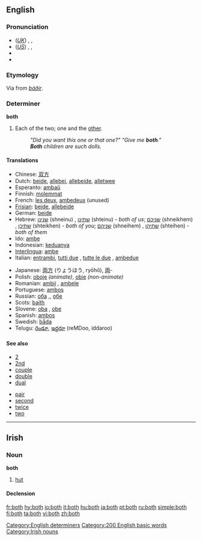 ==English==

{{rank|thing|set|told|197|both|having|look|heard}}

===Pronunciation===
*(''[[Received Pronunciation|UK]]'') {{AHD|bōth}}, {{IPA|/bəʊθ/}}, {{SAMPA|/b@UT/}}
*(''[[General American|US]]'') {{AHD|bōth}}, {{IPA|/boʊθ/}}, {{SAMPA|/boUT/}}
*{{audio|en-us-both.ogg|Audio (US)}}
*{{rhymes|əʊθ}}

===Etymology===
Via {{ME.}} from {{ON.}} ''[[báðir]]''.

===Determiner===
'''both'''

# Each of the two; one and the [[other]].
#: ''"Did you want this one or that one?" "Give me '''both'''."''
#: '''''Both''' children are such dolls.''

====Translations====
{{trans-top|both}}
*Chinese: [[双方]]
*Dutch: [[beide]], [[allebei]], [[allebeide]], [[alletwee]]
*Esperanto: [[ambaŭ]]
*Finnish: [[molemmat]]
*French: [[les deux]], [[ambedeux]] (unused)
*[[Frisian]]: [[beide]], [[allebeide]]
*German: [[beide]]
*Hebrew: [[שנינו]] (shneinu) {{mpl}}, [[שתינו]] (shteinu) {{fpl}} - ''both of us''; [[שניכם]] (shneikhem) {{mpl}}, [[שתיכן]] (shteikhen) {{fpl}} - ''both of you''; [[שניהם]] (shneihem) {{mpl}}, [[שתיהן]] (shteihen) {{fpl}} - ''both of them'' 
*Ido: [[ambe]]
*Indonesian: [[dua|keduanya]]
*[[Interlingua]]: [[ambe]]
*Italian: [[entrambi]], [[tutti due]] {{m}}, [[tutte le due]] {{f}}, [[ambedue]]
{{trans-mid}}
*Japanese: [[両方]] (りょうほう, ryōhō), [[両]]-
*Polish: [[oboje]] {{m}} ''(animate)'', [[obie]] {{m}} {{f}} {{n}} ''(non-animate)''
*Romanian: [[ambii]] {{m}}, [[ambele]] {{f}}
*Portuguese: [[ambos]]
*Russian: [[оба]] {{m}},{{n}}, [[обе]] {{f}}
*Scots: [[baith]]
*Slovene: [[oba]] {{m}}, [[obe]] {{f}}
*Spanish: [[ambos]]
*Swedish: [[båda]]
*Telugu: [[రెండూ]], [[ఇద్దరూ]] (reMDoo, iddaroo)
{{trans-bottom}}

====See also====
{{top2}}
*[[2]]
*[[2nd]]
*[[couple]]
*[[double]]
*[[dual]]
{{mid2}}
*[[pair]]
*[[second]]
*[[twice]]
*[[two]]
{{bottom2}}

[[Category:English determiners]]
[[Category:200 English basic words]]

----

==Irish==

===Noun===
'''both''' {{f}}

# [[hut]]

====Declension====
{{ga noun f3|b|oth|otha|othanna}}

[[Category:Irish nouns]]

[[fr:both]]
[[hy:both]]
[[io:both]]
[[it:both]]
[[hu:both]]
[[ja:both]]
[[pt:both]]
[[ru:both]]
[[simple:both]]
[[fi:both]]
[[ta:both]]
[[vi:both]]
[[zh:both]]